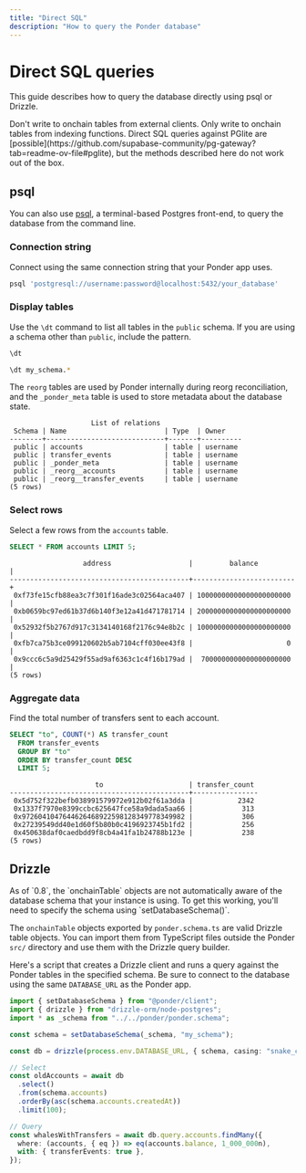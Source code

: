 ```yaml
---
title: "Direct SQL"
description: "How to query the Ponder database"
---
```



# Direct SQL queries

This guide describes how to query the database directly using psql or Drizzle.

<Callout type="warning">
  Don't write to onchain tables from external clients. Only write to onchain
  tables from indexing functions.
</Callout>

<Callout type="info">
  Direct SQL queries against PGlite are
  [possible](https://github.com/supabase-community/pg-gateway?tab=readme-ov-file#pglite),
  but the methods described here do not work out of the box.
</Callout>

## psql

You can also use [psql](https://www.postgresql.org/docs/current/app-psql.html), a terminal-based Postgres front-end, to query the database from the command line.

<Steps>

### Connection string

Connect using the same connection string that your Ponder app uses.

```bash filename="shell"
psql 'postgresql://username:password@localhost:5432/your_database'
```

### Display tables

Use the `\dt` command to list all tables in the `public` schema. If you are using a schema other than `public`, include the pattern.

<div className="code-columns">

```bash filename="psql"
\dt
```

```bash filename="psql"
\dt my_schema.*
```

</div>

The `reorg` tables are used by Ponder internally during reorg reconciliation, and the `_ponder_meta` table is used to store metadata about the database state.

```plaintext filename="psql (result)"
                    List of relations
 Schema | Name                        | Type  | Owner
--------+-----------------------------+-------+----------
 public | accounts                    | table | username
 public | transfer_events             | table | username
 public | _ponder_meta                | table | username
 public | _reorg__accounts            | table | username
 public | _reorg__transfer_events     | table | username
(5 rows)
```

### Select rows

Select a few rows from the `accounts` table.

```sql filename="psql"
SELECT * FROM accounts LIMIT 5;
```

```plaintext filename="psql (result)"
                  address                   |         balance         |
--------------------------------------------+-------------------------+
 0xf73fe15cfb88ea3c7f301f16ade3c02564aca407 | 10000000000000000000000 |
 0xb0659bc97ed61b37d6b140f3e12a41d471781714 | 20000000000000000000000 |
 0x52932f5b2767d917c3134140168f2176c94e8b2c | 10000000000000000000000 |
 0xfb7ca75b3ce099120602b5ab7104cff030ee43f8 |                       0 |
 0x9ccc6c5a9d25429f55ad9af6363c1c4f16b179ad |  7000000000000000000000 |
(5 rows)
```

### Aggregate data

Find the total number of transfers sent to each account.

```sql filename="psql"
SELECT "to", COUNT(*) AS transfer_count
  FROM transfer_events
  GROUP BY "to"
  ORDER BY transfer_count DESC
  LIMIT 5;
```

```plaintext filename="psql (result)"
                     to                     | transfer_count
--------------------------------------------+----------------
 0x5d752f322befb038991579972e912b02f61a3dda |           2342
 0x1337f7970e8399ccbc625647fce58a9dada5aa66 |            313
 0x9726041047644626468922598128349778349982 |            306
 0x27239549dd40e1d60f5b80b0c4196923745b1fd2 |            256
 0x450638daf0caedbdd9f8cb4a41fa1b24788b123e |            238
(5 rows)
```

</Steps>

## Drizzle

<Callout type="warning">
  As of `0.8`, the `onchainTable` objects are not automatically aware of the
  database schema that your instance is using. To get this working, you'll need
  to specify the schema using `setDatabaseSchema()`.
</Callout>

The `onchainTable` objects exported by `ponder.schema.ts` are valid Drizzle table objects. You can import them from TypeScript files outside the Ponder `src/` directory and use them with the Drizzle query builder.

Here's a script that creates a Drizzle client and runs a query against the Ponder tables in the specified schema. Be sure to connect to the database using the same `DATABASE_URL` as the Ponder app.

```ts filename="query.ts"
import { setDatabaseSchema } from "@ponder/client";
import { drizzle } from "drizzle-orm/node-postgres";
import * as _schema from "../../ponder/ponder.schema";

const schema = setDatabaseSchema(_schema, "my_schema");

const db = drizzle(process.env.DATABASE_URL, { schema, casing: "snake_case" });

// Select
const oldAccounts = await db
  .select()
  .from(schema.accounts)
  .orderBy(asc(schema.accounts.createdAt))
  .limit(100);

// Query
const whalesWithTransfers = await db.query.accounts.findMany({
  where: (accounts, { eq }) => eq(accounts.balance, 1_000_000n),
  with: { transferEvents: true },
});
```
